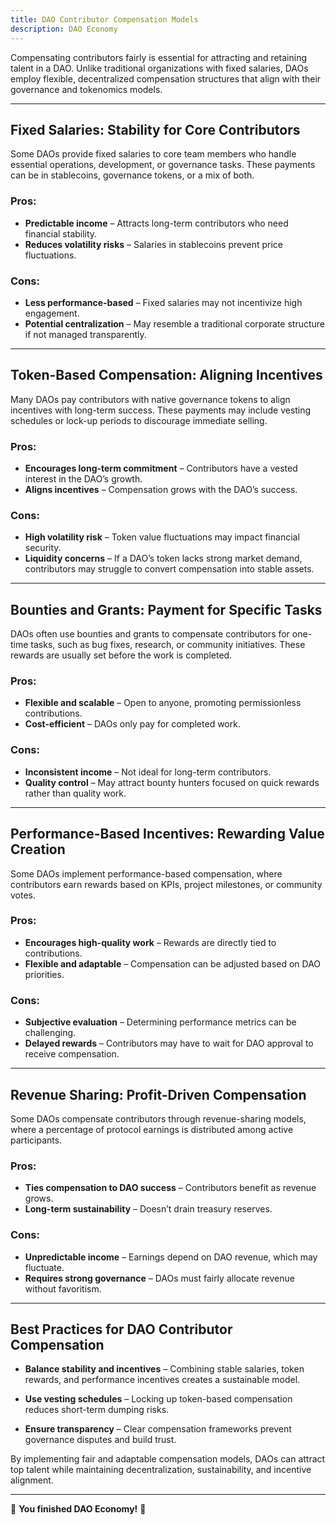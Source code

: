 ```yaml
---
title: DAO Contributor Compensation Models
description: DAO Economy
---
```


Compensating contributors fairly is essential for attracting and retaining talent in a DAO. Unlike traditional organizations with fixed salaries, DAOs employ flexible, decentralized compensation structures that align with their governance and tokenomics models.  

---

## Fixed Salaries: Stability for Core Contributors  

Some DAOs provide fixed salaries to core team members who handle essential operations, development, or governance tasks. These payments can be in stablecoins, governance tokens, or a mix of both.  

### Pros:  
- **Predictable income** – Attracts long-term contributors who need financial stability.  
- **Reduces volatility risks** – Salaries in stablecoins prevent price fluctuations.  

### Cons:  
- **Less performance-based** – Fixed salaries may not incentivize high engagement.  
- **Potential centralization** – May resemble a traditional corporate structure if not managed transparently.  

---

## Token-Based Compensation: Aligning Incentives  

Many DAOs pay contributors with native governance tokens to align incentives with long-term success. These payments may include vesting schedules or lock-up periods to discourage immediate selling.  

### Pros:  
- **Encourages long-term commitment** – Contributors have a vested interest in the DAO’s growth.  
- **Aligns incentives** – Compensation grows with the DAO’s success.  

### Cons:  
- **High volatility risk** – Token value fluctuations may impact financial security.  
- **Liquidity concerns** – If a DAO’s token lacks strong market demand, contributors may struggle to convert compensation into stable assets.  

---

## Bounties and Grants: Payment for Specific Tasks  

DAOs often use bounties and grants to compensate contributors for one-time tasks, such as bug fixes, research, or community initiatives. These rewards are usually set before the work is completed.  

### Pros:  
- **Flexible and scalable** – Open to anyone, promoting permissionless contributions.  
- **Cost-efficient** – DAOs only pay for completed work.  

### Cons:  
- **Inconsistent income** – Not ideal for long-term contributors.  
- **Quality control** – May attract bounty hunters focused on quick rewards rather than quality work.  

---

## Performance-Based Incentives: Rewarding Value Creation  

Some DAOs implement performance-based compensation, where contributors earn rewards based on KPIs, project milestones, or community votes.  

### Pros:  
- **Encourages high-quality work** – Rewards are directly tied to contributions.  
- **Flexible and adaptable** – Compensation can be adjusted based on DAO priorities.  

### Cons:  
- **Subjective evaluation** – Determining performance metrics can be challenging.  
- **Delayed rewards** – Contributors may have to wait for DAO approval to receive compensation.  

---

## Revenue Sharing: Profit-Driven Compensation  

Some DAOs compensate contributors through revenue-sharing models, where a percentage of protocol earnings is distributed among active participants.  

### Pros:  
- **Ties compensation to DAO success** – Contributors benefit as revenue grows.  
- **Long-term sustainability** – Doesn’t drain treasury reserves.  

### Cons:  
- **Unpredictable income** – Earnings depend on DAO revenue, which may fluctuate.  
- **Requires strong governance** – DAOs must fairly allocate revenue without favoritism.  

---

## Best Practices for DAO Contributor Compensation  

- **Balance stability and incentives** – Combining stable salaries, token rewards, and performance incentives creates a sustainable model.  

- **Use vesting schedules** – Locking up token-based compensation reduces short-term dumping risks.  

- **Ensure transparency** – Clear compensation frameworks prevent governance disputes and build trust.  

By implementing fair and adaptable compensation models, DAOs can attract top talent while maintaining decentralization, sustainability, and incentive alignment.  

---

🔖 **You finished DAO Economy!** 🔖

